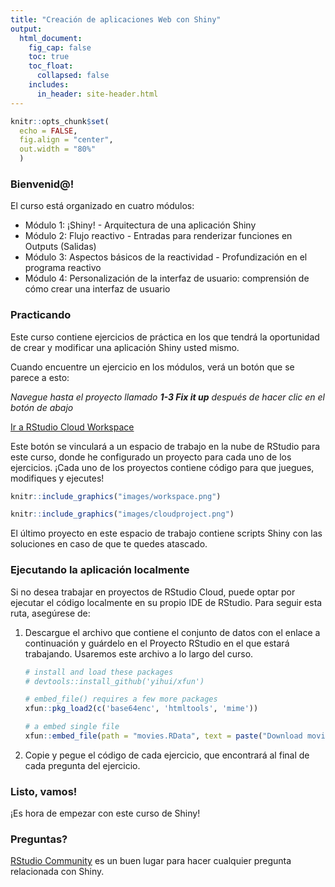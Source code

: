 ```yaml
---
title: "Creación de aplicaciones Web con Shiny"
output:
  html_document:
    fig_cap: false
    toc: true
    toc_float:
      collapsed: false
    includes:
      in_header: site-header.html
---
```


```r
knitr::opts_chunk$set(
  echo = FALSE, 
  fig.align = "center",
  out.width = "80%"
  )
```

### Bienvenid@!

El curso está organizado en cuatro módulos:

- Módulo 1: ¡Shiny! - Arquitectura de una aplicación Shiny
- Módulo 2: Flujo reactivo - Entradas para renderizar funciones en Outputs (Salidas)
- Módulo 3: Aspectos básicos de la reactividad - Profundización en el programa reactivo
- Módulo 4: Personalización de la interfaz de usuario: comprensión de cómo crear una interfaz de usuario

### Practicando

Este curso contiene ejercicios de práctica en los que tendrá la oportunidad de crear y modificar una aplicación Shiny usted mismo.

Cuando encuentre un ejercicio en los módulos, verá un botón que se parece a esto:

:::proj

*Navegue hasta el proyecto llamado __1-3 Fix it up__ después de hacer clic en el botón de abajo*

[<i class="fa fa-cloud"></i> Ir a RStudio Cloud Workspace](https://rstudio.cloud/spaces/81721/join?access_code=I4VJaNsKfTqR3Td9hLP7E1nz8%2FtMg6Xbw9Bgqumv){.btn .test-drive}


:::

Este botón se vinculará a un espacio de trabajo en la nube de RStudio para este curso, donde he configurado un proyecto para cada uno de los ejercicios. ¡Cada uno de los proyectos contiene código para que juegues, modifiques y ejecutes!

```r
knitr::include_graphics("images/workspace.png")
```

```r
knitr::include_graphics("images/cloudproject.png")
```

El último proyecto en este espacio de trabajo contiene scripts Shiny con las soluciones en caso de que te quedes atascado.

### Ejecutando la aplicación localmente

Si no desea trabajar en proyectos de RStudio Cloud, puede optar por ejecutar el código localmente en su propio IDE de RStudio. Para seguir esta ruta, asegúrese de:

1. Descargue el archivo que contiene el conjunto de datos con el enlace a continuación y guárdelo en el Proyecto RStudio en el que estará trabajando. Usaremos este archivo a lo largo del curso.

    ```r

    # install and load these packages
    # devtools::install_github('yihui/xfun')

    # embed_file() requires a few more packages
    xfun::pkg_load2(c('base64enc', 'htmltools', 'mime'))
    ```

    ```r
    # a embed single file
    xfun::embed_file(path = "movies.RData", text = paste("Download movies.RData") )        
    ```


2. Copie y pegue el código de cada ejercicio, que encontrará al final de cada pregunta del ejercicio. 

### Listo, vamos!

¡Es hora de empezar con este curso de Shiny!

### Preguntas?

[RStudio Community](https://community.rstudio.com/c/shiny/8) es un buen lugar para hacer cualquier pregunta relacionada con Shiny.


